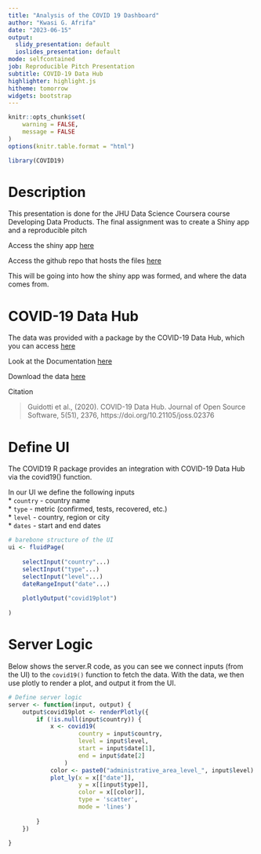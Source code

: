 ---
title: "Analysis of the COVID 19 Dashboard"
author: "Kwasi G. Afrifa"
date: "2023-06-15"
output:
  slidy_presentation: default
  ioslides_presentation: default
mode: selfcontained
job: Reproducible Pitch Presentation
subtitle: COVID-19 Data Hub
highlighter: highlight.js
hitheme: tomorrow
widgets: bootstrap
---

```{r setup, include=FALSE}
knitr::opts_chunk$set(
    warning = FALSE,
    message = FALSE
)
options(knitr.table.format = "html") 
```

```{r libraries, echo=FALSE}
library(COVID19)
```

# Description

This presentation is done for the JHU Data Science Coursera course Developing Data Products. The final assignment was to create a Shiny app and a reproducible pitch

Access the shiny app [here](https://kgafrifa.shinyapps.io/ShinyApp/)

Access the github repo that hosts the files [here](https://github.com/kgafrifa/JHU_Developing-Data-Products-Week-4-Course-Project/tree/main/COVID-19_Dashboard)

This will be going into how the shiny app was formed, and where the data comes from. 


# COVID-19 Data Hub 

The data was provided with a package by the COVID-19 Data Hub, which you can access [here](https://covid19datahub.io/articles/api/r.html)

Look at the Documentation [here](https://covid19datahub.io/articles/doc/data.html) 

Download the data [here](https://covid19datahub.io/articles/data.html)

Citation

> Guidotti et al., (2020). COVID-19 Data Hub. Journal of Open Source Software, 5(51), 2376, https://doi.org/10.21105/joss.02376


# Define UI

The COVID19 R package provides an integration with COVID-19 Data Hub via the covid19() function.

In our UI we define the following inputs  
* `country` - country name   
* `type` - metric (confirmed, tests, recovered, etc.)   
* `level` - country, region or city   
* `dates` - start and end dates  

```{r eval=FALSE}
# barebone structure of the UI
ui <- fluidPage(
    
    selectInput("country"...)
    selectInput("type"...)
    selectInput("level"...)
    dateRangeInput("date"...)
    
    plotlyOutput("covid19plot")
    
)
```


# Server Logic

Below shows the server.R code, as you can see we connect inputs (from the UI) to the `covid19()` function to fetch the data. With the data, we then use plotly to render a plot, and output it from the UI. 

```{r eval=FALSE}
# Define server logic
server <- function(input, output) {
    output$covid19plot <- renderPlotly({
        if (!is.null(input$country)) {
            x <- covid19(
                    country = input$country,
                    level = input$level,
                    start = input$date[1],
                    end = input$date[2]
                )
            color <- paste0("administrative_area_level_", input$level)
            plot_ly(x = x[["date"]],
                    y = x[[input$type]],
                    color = x[[color]],
                    type = 'scatter',
                    mode = 'lines')
            
        }
    })
    
}
```
